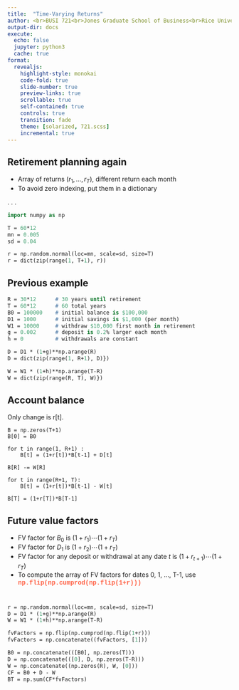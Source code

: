 ```yaml
---
title:  "Time-Varying Returns"
author: <br>BUSI 721<br>Jones Graduate School of Business<br>Rice University<br><br>Kerry Back
output-dir: docs
execute:
  echo: false
  jupyter: python3
  cache: true
format: 
  revealjs:
    highlight-style: monokai
    code-fold: true
    slide-number: true
    preview-links: true
    scrollable: true
    self-contained: true
    controls: true
    transition: fade
    theme: [solarized, 721.scss]
    incremental: true
---
```


 

## Retirement planning again

- Array of returns $(r_1, \ldots, r_T)$, different return each month
- To avoid zero indexing, put them in a dictionary

. . .

```.p
import numpy as np

T = 60*12
mn = 0.005
sd = 0.04

r = np.random.normal(loc=mn, scale=sd, size=T)
r = dict(zip(range(1, T+1), r))
```

## Previous example

```.p
R = 30*12      # 30 years until retirement
T = 60*12      # 60 total years
B0 = 100000    # initial balance is $100,000
D1 = 1000      # initial savings is $1,000 (per month)
W1 = 10000     # withdraw $10,000 first month in retirement
g = 0.002      # deposit is 0.2% larger each month
h = 0          # withdrawals are constant

D = D1 * (1+g)**np.arange(R)
D = dict(zip(range(1, R+1), D)})

W = W1 * (1+h)**np.arange(T-R)
W = dict(zip(range(R, T), W)})
```

## Account balance

Only change is r[t].

```.python
B = np.zeros(T+1)
B[0] = B0

for t in range(1, R+1) :               
    B[t] = (1+r[t])*B[t-1] + D[t] 

B[R] -= W[R]

for t in range(R+1, T):
    B[t] = (1+r[t])*B[t-1] - W[t]

B[T] = (1+r[T])*B[T-1]
```

## Future value factors

- FV factor for $B_0$ is $(1+r_1)\cdots (1+r_T)$
- FV factor for $D_1$ is $(1+r_2) \cdots (1+r_T)$
- FV factor for any deposit or withdrawal at any date $t$ is
$(1+r_{t+1}) \cdots (1+r_T)$
- To compute the array of FV factors for dates 0, 1, ..., T-1, use
<br>
[np.flip(np.cumprod(np.flip(1+r)))]{style="font-family:courier; font-weight:bold; color:tomato;"} 

#

```.p
r = np.random.normal(loc=mn, scale=sd, size=T)
D = D1 * (1+g)**np.arange(R)
W = W1 * (1+h)**np.arange(T-R)

fvFactors = np.flip(np.cumprod(np.flip(1+r)))
fvFactors = np.concatenate((fvFactors, [1]))

B0 = np.concatenate(([B0], np.zeros(T)))
D = np.concatenate(([0], D, np.zeros(T-R)))
W = np.concatenate((np.zeros(R), W, [0]))
CF = B0 + D - W
BT = np.sum(CF*fvFactors)
```




